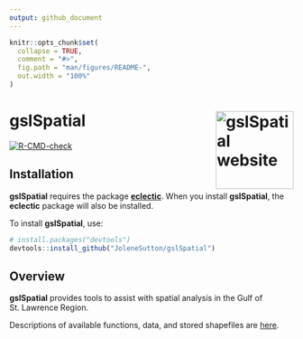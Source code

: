```yaml
---
output: github_document
---
```


<!-- README.md is generated from README.Rmd. Please edit that file -->

```r
knitr::opts_chunk$set(
  collapse = TRUE,
  comment = "#>",
  fig.path = "man/figures/README-",
  out.width = "100%"
)
```

# gslSpatial <a href="https://jolenesutton.github.io/gslSpatial/"><img src="man/figures/logo.png" align="right" height="138" alt="gslSpatial website" /></a>

<!-- badges: start -->
[![R-CMD-check](https://github.com/JoleneSutton/gslSpatial/actions/workflows/R-CMD-check.yaml/badge.svg)](https://github.com/JoleneSutton/gslSpatial/actions/workflows/R-CMD-check.yaml)
<!-- badges: end -->

## Installation

**gslSpatial** requires the package [**eclectic**](https://jolenesutton.github.io/eclectic/index.html). When you install **gslSpatial**, the **eclectic** package will also be installed.

To install **gslSpatial**, use:
``` r
# install.packages("devtools")
devtools::install_github("JoleneSutton/gslSpatial")
```

## Overview
**gslSpatial** provides tools to assist with spatial analysis in the Gulf of St. Lawrence Region.

Descriptions of available functions, data, and stored shapefiles are [here](https://jolenesutton.github.io/gslSpatial/reference/index.html).

